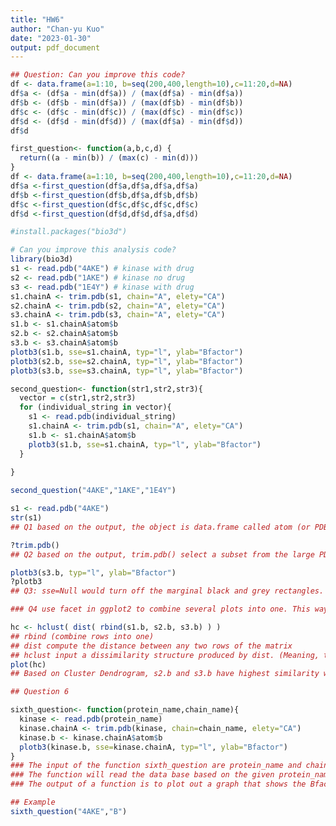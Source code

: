 ```yaml
---
title: "HW6"
author: "Chan-yu Kuo"
date: "2023-01-30"
output: pdf_document
---
```


```r
## Question: Can you improve this code? 
df <- data.frame(a=1:10, b=seq(200,400,length=10),c=11:20,d=NA)
df$a <- (df$a - min(df$a)) / (max(df$a) - min(df$a))
df$b <- (df$b - min(df$a)) / (max(df$b) - min(df$b))
df$c <- (df$c - min(df$c)) / (max(df$c) - min(df$c))
df$d <- (df$d - min(df$d)) / (max(df$a) - min(df$d))
df$d
```

```r
first_question<- function(a,b,c,d) {
  return((a - min(b)) / (max(c) - min(d)))
}
df <- data.frame(a=1:10, b=seq(200,400,length=10),c=11:20,d=NA)
df$a <-first_question(df$a,df$a,df$a,df$a)
df$b <-first_question(df$b,df$a,df$b,df$b)
df$c <-first_question(df$c,df$c,df$c,df$c)
df$d <-first_question(df$d,df$d,df$a,df$d)


```

```r
#install.packages("bio3d")
```

```r
# Can you improve this analysis code?
library(bio3d)
s1 <- read.pdb("4AKE") # kinase with drug
s2 <- read.pdb("1AKE") # kinase no drug
s3 <- read.pdb("1E4Y") # kinase with drug
s1.chainA <- trim.pdb(s1, chain="A", elety="CA")
s2.chainA <- trim.pdb(s2, chain="A", elety="CA")
s3.chainA <- trim.pdb(s3, chain="A", elety="CA")
s1.b <- s1.chainA$atom$b
s2.b <- s2.chainA$atom$b
s3.b <- s3.chainA$atom$b
plotb3(s1.b, sse=s1.chainA, typ="l", ylab="Bfactor")
plotb3(s2.b, sse=s2.chainA, typ="l", ylab="Bfactor")
plotb3(s3.b, sse=s3.chainA, typ="l", ylab="Bfactor")
```
```r
second_question<- function(str1,str2,str3){
  vector = c(str1,str2,str3)
  for (individual_string in vector){
    s1 <- read.pdb(individual_string)
    s1.chainA <- trim.pdb(s1, chain="A", elety="CA")
    s1.b <- s1.chainA$atom$b
    plotb3(s1.b, sse=s1.chainA, typ="l", ylab="Bfactor")
  }
    
}

second_question("4AKE","1AKE","1E4Y")

```
```r
s1 <- read.pdb("4AKE")
str(s1)
## Q1 based on the output, the object is data.frame called atom (or PDB structure object)
```
```r
?trim.pdb()
## Q2 based on the output, trim.pdb() select a subset from the large PDB obejct, with specified parameters such as "helix", "sheet" etc. 
```
```r
plotb3(s3.b, typ="l", ylab="Bfactor")
?plotb3
## Q3: sse=Null would turn off the marginal black and grey rectangles. sse represent the secondary strcture 
```
```r
### Q4 use facet in ggplot2 to combine several plots into one. This way we can compare multiple protein side by side
```

```r
hc <- hclust( dist( rbind(s1.b, s2.b, s3.b) ) )
## rbind (combine rows into one)
## dist compute the distance between any two rows of the matrix
## hclust input a dissimilarity structure produced by dist. (Meaning, the clustering is based on the distance computed between two rows of factor) 
plot(hc)
## Based on Cluster Dendrogram, s2.b and s3.b have highest similarity with least distance in between. 
```
```r
## Question 6 

sixth_question<- function(protein_name,chain_name){
  kinase <- read.pdb(protein_name)
  kinase.chainA <- trim.pdb(kinase, chain=chain_name, elety="CA")
  kinase.b <- kinase.chainA$atom$b
  plotb3(kinase.b, sse=kinase.chainA, typ="l", ylab="Bfactor")
}
### The input of the function sixth_question are protein_name and chain_name. 
### The function will read the data base based on the given protein_name, trim the data based on the chain given, and plot out the bfactor across the whole sequence. Bfactor is the displacement from the mean position value. 
### The output of a function is to plot out a graph that shows the Bfactor across the residue of the protein sequence.
```
```r
## Example
sixth_question("4AKE","B")
```


